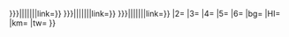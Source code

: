 <includeonly>{{BSrow-2
|1={{BS-overlap|{{{PX|x{{BSpx}}}}}|{{{1|}}}|{{{O1|}}}|{{{O12|}}}|{{{O13|}}}|{{{O14|}}}|{{{O15|}}}|link={{{L1|}}}}}
{{BS-overlap|{{{PX3|{{#if: {{{PX|}}}|{{{PX}}}|x{{BSpx}}}}}}}|{{{2|}}}|{{{O2|}}}|{{{O22|}}}|{{{O23|}}}|{{{O24|}}}|{{{O25|}}}|link={{{L2|}}}}}
{{BS-overlap|{{{PX3|{{#if: {{{PX|}}}|{{{PX}}}|x{{BSpx}}}}}}}|{{{3|}}}|{{{O3|}}}|{{{O32|}}}|{{{O33|}}}|{{{O34|}}}|{{{O35|}}}|link={{{L3|}}}}}
{{BS-overlap|{{{PX4|{{#if: {{{PX|}}}|{{{PX}}}|x{{BSpx}}}}}}}|{{{4|}}}|{{{O4|}}}|{{{O42|}}}|{{{O43|}}}|{{{O44|}}}|{{{O45|}}}|link={{{L4|}}}}}
|2={{{5|}}}
|3={{{6|}}}
|4={{{7|}}}
|5={{{8|}}}
|6={{{9|}}}
|bg={{{bg|}}}
|HI={{{HI|}}}
|km={{{km|}}}
|tw={{{tw|}}}
}}</includeonly><noinclude>
{{doc|Template:BS-2/doc}}
</noinclude>